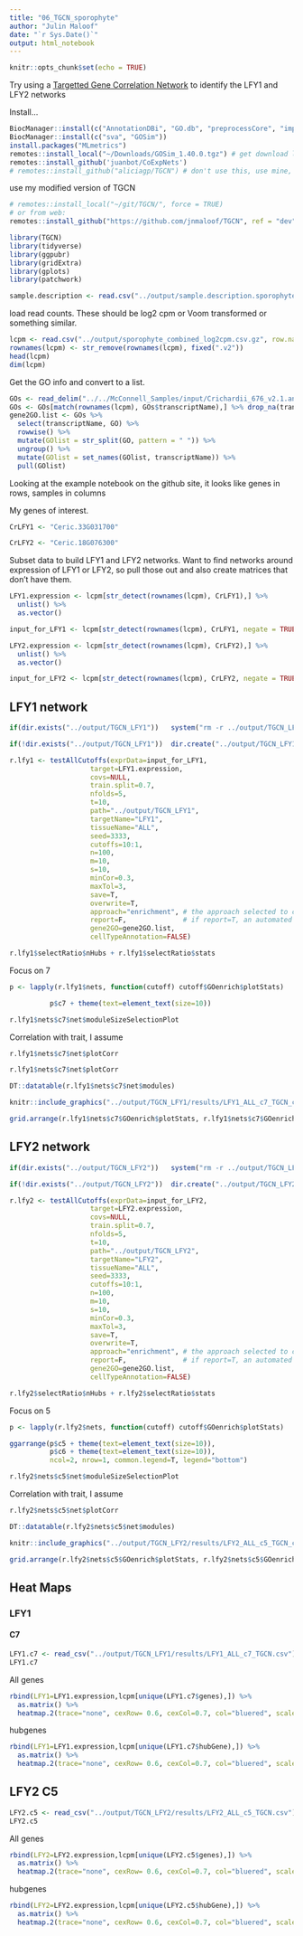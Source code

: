 ```yaml
---
title: "06_TGCN_sporophyte"
author: "Julin Maloof"
date: "`r Sys.Date()`"
output: html_notebook
---
```


```r
knitr::opts_chunk$set(echo = TRUE)
```

Try using a [Targetted Gene Correlation Network](https://www.nature.com/articles/s41598-024-67329-7) to identify the LFY1 and LFY2 networks

Install...
```r
BiocManager::install(c("AnnotationDBi", "GO.db", "preprocessCore", "impute", "rrvgo", "ComplexHeatmap"))
BiocManager::install(c("sva", "GOSim"))
install.packages("MLmetrics")
remotes::install_local("~/Downloads/GOSim_1.40.0.tgz") # get download link from https://bioconductor.org/packages/3.18/bioc/html/GOSim.html
remotes::install_github('juanbot/CoExpNets') 
# remotes::install_github("aliciagp/TGCN") # don't use this, use mine, see below!
```

use my modified version of TGCN
```r
# remotes::install_local("~/git/TGCN/", force = TRUE)
# or from web:
remotes::install_github("https://github.com/jnmaloof/TGCN", ref = "dev")
```


```r
library(TGCN)
library(tidyverse)
library(ggpubr)
library(gridExtra)
library(gplots)
library(patchwork)
```

```r
sample.description <- read.csv("../output/sample.description.sporophyte.all.csv")
```


load read counts. These should be log2 cpm or Voom transformed or something similar.

```r
lcpm <- read.csv("../output/sporophyte_combined_log2cpm.csv.gz", row.names = 1, check.names = FALSE) 
rownames(lcpm) <- str_remove(rownames(lcpm), fixed(".v2"))
head(lcpm)
dim(lcpm)
```
Get the GO info and convert to a list.
```r
GOs <- read_delim("../../McConnell_Samples/input/Crichardii_676_v2.1.annotation_info.txt")
GOs <- GOs[match(rownames(lcpm), GOs$transcriptName),] %>% drop_na(transcriptName)
gene2GO.list <- GOs %>% 
  select(transcriptName, GO) %>%
  rowwise() %>%
  mutate(GOlist = str_split(GO, pattern = " ")) %>%
  ungroup() %>%
  mutate(GOlist = set_names(GOlist, transcriptName)) %>%
  pull(GOlist)
```

Looking at the example notebook on the github site, it looks like genes in rows, samples in columns

My genes of interest.
```r
CrLFY1 <- "Ceric.33G031700"

CrLFY2 <- "Ceric.18G076300"
```

Subset data to build LFY1 and LFY2 networks.  Want to find networks around expression of LFY1 or LFY2, so pull those out and also create matrices that don't have them.
```r
LFY1.expression <- lcpm[str_detect(rownames(lcpm), CrLFY1),] %>%
  unlist() %>%
  as.vector()

input_for_LFY1 <- lcpm[str_detect(rownames(lcpm), CrLFY1, negate = TRUE),]

LFY2.expression <- lcpm[str_detect(rownames(lcpm), CrLFY2),] %>%
  unlist() %>%
  as.vector()

input_for_LFY2 <- lcpm[str_detect(rownames(lcpm), CrLFY2, negate = TRUE),]
```

## LFY1 network
```r
if(dir.exists("../output/TGCN_LFY1"))   system("rm -r ../output/TGCN_LFY1")

if(!dir.exists("../output/TGCN_LFY1"))  dir.create("../output/TGCN_LFY1")

r.lfy1 <- testAllCutoffs(exprData=input_for_LFY1,
                    target=LFY1.expression,
                    covs=NULL,
                    train.split=0.7,
                    nfolds=5,
                    t=10,
                    path="../output/TGCN_LFY1",
                    targetName="LFY1",
                    tissueName="ALL",
                    seed=3333,
                    cutoffs=10:1,
                    n=100, 
                    m=10, 
                    s=10, 
                    minCor=0.3,
                    maxTol=3,
                    save=T,
                    overwrite=T,
                    approach="enrichment", # the approach selected to complete the seed modules
                    report=F,              # if report=T, an automated report will be created
                    gene2GO=gene2GO.list,
                    cellTypeAnnotation=FALSE)
```



```r
r.lfy1$selectRatio$nHubs + r.lfy1$selectRatio$stats
```
Focus on 7

```r
p <- lapply(r.lfy1$nets, function(cutoff) cutoff$GOenrich$plotStats) 

          p$c7 + theme(text=element_text(size=10))
```


```r
r.lfy1$nets$c7$net$moduleSizeSelectionPlot
```

Correlation with trait, I assume
```r
r.lfy1$nets$c7$net$plotCorr
```

```r
r.lfy1$nets$c7$net$plotCorr
```


```r
DT::datatable(r.lfy1$nets$c7$net$modules)
```



```r
knitr::include_graphics("../output/TGCN_LFY1/results/LFY1_ALL_c7_TGCN_crossTabPlot.png")
```


```r
grid.arrange(r.lfy1$nets$c7$GOenrich$plotStats, r.lfy1$nets$c7$GOenrich$plotNterms, nrow=2)
```


## LFY2 network
```r
if(dir.exists("../output/TGCN_LFY2"))   system("rm -r ../output/TGCN_LFY2")

if(!dir.exists("../output/TGCN_LFY2"))  dir.create("../output/TGCN_LFY2")

r.lfy2 <- testAllCutoffs(exprData=input_for_LFY2,
                    target=LFY2.expression,
                    covs=NULL,
                    train.split=0.7,
                    nfolds=5,
                    t=10,
                    path="../output/TGCN_LFY2",
                    targetName="LFY2",
                    tissueName="ALL",
                    seed=3333,
                    cutoffs=10:1,
                    n=100, 
                    m=10, 
                    s=10, 
                    minCor=0.3,
                    maxTol=3,
                    save=T,
                    overwrite=T,
                    approach="enrichment", # the approach selected to complete the seed modules
                    report=F,              # if report=T, an automated report will be created
                    gene2GO=gene2GO.list,
                    cellTypeAnnotation=FALSE)
```



```r
r.lfy2$selectRatio$nHubs + r.lfy2$selectRatio$stats
```
Focus on 5

```r
p <- lapply(r.lfy2$nets, function(cutoff) cutoff$GOenrich$plotStats) 

ggarrange(p$c5 + theme(text=element_text(size=10)), 
          p$c6 + theme(text=element_text(size=10)), 
          ncol=2, nrow=1, common.legend=T, legend="bottom")
```

```r
r.lfy2$nets$c5$net$moduleSizeSelectionPlot
```

Correlation with trait, I assume

```r
r.lfy2$nets$c5$net$plotCorr
```


```r
DT::datatable(r.lfy2$nets$c5$net$modules)
```

```r
knitr::include_graphics("../output/TGCN_LFY2/results/LFY2_ALL_c5_TGCN_crossTabPlot.png")
```

```r
grid.arrange(r.lfy2$nets$c5$GOenrich$plotStats, r.lfy2$nets$c5$GOenrich$plotNterms, nrow=2)
```


## Heat Maps

### LFY1

#### C7

```r
LFY1.c7 <- read_csv("../output/TGCN_LFY1/results/LFY1_ALL_c7_TGCN.csv")
LFY1.c7
```

All genes
```r
rbind(LFY1=LFY1.expression,lcpm[unique(LFY1.c7$genes),]) %>%
  as.matrix() %>%
  heatmap.2(trace="none", cexRow= 0.6, cexCol=0.7, col="bluered", scale="row")
```
hubgenes
```r
rbind(LFY1=LFY1.expression,lcpm[unique(LFY1.c7$hubGene),]) %>%
  as.matrix() %>%
  heatmap.2(trace="none", cexRow= 0.6, cexCol=0.7, col="bluered", scale="row")
```




## LFY2 C5

```r
LFY2.c5 <- read_csv("../output/TGCN_LFY2/results/LFY2_ALL_c5_TGCN.csv")
LFY2.c5
```

All genes
```r
rbind(LFY2=LFY2.expression,lcpm[unique(LFY2.c5$genes),]) %>%
  as.matrix() %>%
  heatmap.2(trace="none", cexRow= 0.6, cexCol=0.7, col="bluered", scale="row")
```
hubgenes
```r
rbind(LFY2=LFY2.expression,lcpm[unique(LFY2.c5$hubGene),]) %>%
  as.matrix() %>%
  heatmap.2(trace="none", cexRow= 0.6, cexCol=0.7, col="bluered", scale="row")
```